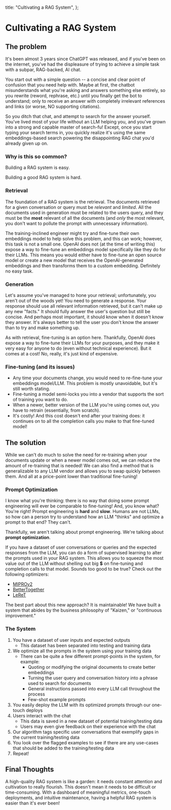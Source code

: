   title:
    "Cultivating a RAG System",
};

# Cultivating a RAG System

## The problem

It's been almost 3 years since ChatGPT was released, and if you've been on the internet, you've had the displeasure of trying to achieve a simple task with a subpar, RAG-backed, AI chat.

You start out with a simple question -- a concise and clear point of confusion that you need help with. Maybe at first, the chatbot misunderstands what you're asking and answers something else entirely, so you rewrite (reword, rephrase, etc.) until you finally get the bot to understand; only to receive an answer with completely irrelevant references and links (or worse, NO supporting citations).

So you ditch that chat, and attempt to search for the answer yourself. You've lived most of your life without an LLM helping you, and you've grown into a strong and capable master of search-fu! Except, once you start typing your search terms in, you quickly realize it's using the same embeddings-based search powering the disappointing RAG chat you'd already given up on.

### Why is this so common?

Building a RAG system is easy.

Building a good RAG system is hard.

### Retrieval

The foundation of a RAG system is the retrieval. The documents retrieved for a given conversation or query must be *relevant* and *limited*. All the documents used in generation must be related to the users query, and they must be the **most** relevant of all the documents (and *only* the most relevant, you don't want to pollute the prompt with unnecessary information).

The training-inclined engineer might try and fine-tune their own embeddings model to help solve this problem, and this can work; however, this task is not a small one. OpenAI does not (at the time of writing this) expose a way to fine-tune an embeddings model specifically like they do for their LLMs. This means you would either have to fine-tune an open source model or create a new model that receives the OpenAI-generated embeddings and then transforms them to a custom embedding. Definitely no easy task.

### Generation

Let's assume you've managed to hone your retrieval; unfortunately, you aren't out of the woods yet! You need to generate a response. Your response should use all relevant information retrieved, but it can't make up any new "facts." It should fully answer the user's question but still be concise. And perhaps most important, it should know when it doesn't know they answer. It's always better to tell the user you don't know the answer than to try and make something up.

As with retrieval, fine-tuning is an option here. Thankfully, OpenAI does expose a way to fine-tune their LLMs for your purposes, and they make it very easy for anyone to do (even without technical experience). But it comes at a cost! No, really, it's just kind of expensive.

### Fine-tuning (and its issues)

- Any time your documents change, you would need to re-fine-tune your embeddings model/LLM. This problem is mostly unavoidable, but it's still worth stating.
- Fine-tuning a model semi-locks you into a vendor that supports the sort of training you want to do.
- When a newer, better version of the LLM you're using comes out, you have to retrain (essentially, from scratch).
- It's costly! And this cost doesn't end after your training does: it continues on to all the completion calls you make to that fine-tuned model!

## The solution

While we can't do much to solve the need for re-training when your documents update or when a newer model comes out, we can reduce the amount of re-training that is needed! We can also find a method that is generalizable to any LLM vendor and allows you to swap quickly between them. And all at a price-point lower than traditional fine-tuning!

### Prompt Optimization

I know what you're thinking: there is no way that doing some prompt engineering will ever be comparable to fine-tuning! And, you know what? You're right! Prompt engineering is **hard** and **slow**. Humans are not LLMs, so how can a person try to understand how an LLM "thinks" and optimize a prompt to that end? They can't.

Thankfully, we aren't talking about prompt engineering. We're talking about **prompt optimization**.

If you have a dataset of user conversations or queries and the expected responses from the LLM, you can do a form of supervised learning to alter the prompts used in your RAG system. This allows you to squeeze the most value out of the LLM without shelling out big **$** on fine-tuning and completion calls to that model. Sounds too good to be true? Check out the following optimizers:

- [MIPROv2](https://arxiv.org/abs/2406.11695)
- [BetterTogether](https://arxiv.org/abs/2407.10930)
- [LeReT](https://arxiv.org/abs/2410.23214)

The best part about this new approach? It is maintainable! We have built a system that abides by the business philosophy of "Kaizen," or "continuous improvement."

### The System

1. You have a dataset of user inputs and expected outputs
    - This dataset has been separated into testing and training data
2. We optimize all the prompts in the system using your training data
    - There can be quite a few different prompt-points in the system, for example:
        - Quoting or modifying the original documents to create better embeddings
        - Turning the user query and conversation history into a phrase used to search for documents
        - General instructions passed into every LLM call throughout the process
        - Few-shot example prompts
3. You easily deploy the LLM with its optimized prompts through our one-touch deploys
4. Users interact with the chat
    - This data is saved in a new dataset of potential training/testing data
    - Users may even give feedback on their experience with the chat
5. Our algorithm tags specific user conversations that exemplify gaps in the current training/testing data
6. You look over the flagged examples to see if there are any use-cases that should be added to the training/testing data
7. Repeat!

## Final Thoughts

A high-quality RAG system is like a garden: it needs constant attention and cultivation to really flourish. This doesn't mean it needs to be difficult or time-consuming. With a dashboard of meaningful metrics, one-touch deployments, and intuitive maintenance, having a helpful RAG system is easier than it's ever been!